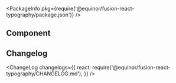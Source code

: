 
<Meta title="Data/Typography" />

<PackageInfo pkg={require('@equinor/fusion-react-typography/package.json')} />

## Component

<ArgsTable of={Typography} />

<StoryExample storyId="examples-typography-paragraph--component" showSource />

## Changelog

<ChangeLog
  changelogs={{
    react: require('@equinor/fusion-react-typography/CHANGELOG.md'),
  }}
/>
